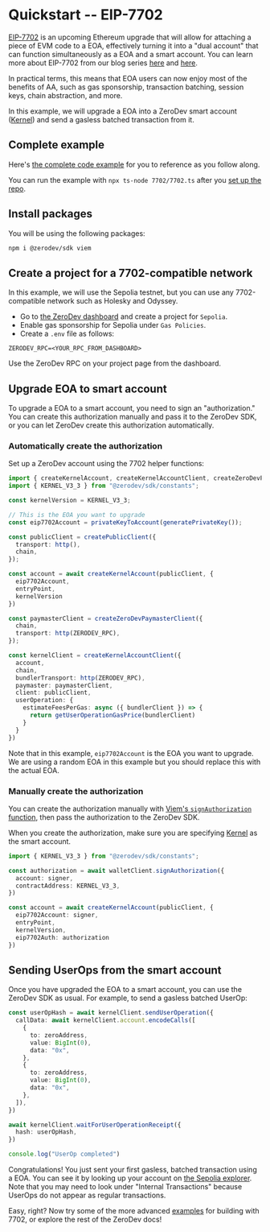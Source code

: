 # Quickstart -- EIP-7702

[EIP-7702](https://github.com/ethereum/EIPs/blob/master/EIPS/eip-7702.md) is an upcoming Ethereum upgrade that will allow for attaching a piece of EVM code to a EOA, effectively turning it into a "dual account" that can function simultaneously as a EOA and a smart account.  You can learn more about EIP-7702 from our blog series [here](/blog/7702-adoption) and [here](/blog/7702-for-dapps).

In practical terms, this means that EOA users can now enjoy most of the benefits of AA, such as gas sponsorship, transaction batching, session keys, chain abstraction, and more.

In this example, we will upgrade a EOA into a ZeroDev smart account ([Kernel](https://github.com/zerodevapp/kernel)) and send a gasless batched transaction from it.

## Complete example

Here's [the complete code example](https://github.com/zerodevapp/zerodev-examples/blob/main/7702/7702.ts) for you to reference as you follow along.

You can run the example with `npx ts-node 7702/7702.ts` after you [set up the repo](https://github.com/zerodevapp/zerodev-examples?tab=readme-ov-file#zerodev-examples).

## Install packages

You will be using the following packages:

```bash
npm i @zerodev/sdk viem
```

## Create a project for a 7702-compatible network

In this example, we will use the Sepolia testnet, but you can use any 7702-compatible network such as Holesky and Odyssey.

- Go to [the ZeroDev dashboard](https://dashboard.zerodev.app) and create a project for `Sepolia`.
- Enable gas sponsorship for Sepolia under `Gas Policies`.
- Create a `.env` file as follows:

```env
ZERODEV_RPC=<YOUR_RPC_FROM_DASHBOARD>
```

Use the ZeroDev RPC on your project page from the dashboard.

## Upgrade EOA to smart account

To upgrade a EOA to a smart account, you need to sign an "authorization."  You can create this authorization manually and pass it to the ZeroDev SDK, or you can let ZeroDev create this authorization automatically. 

### Automatically create the authorization

Set up a ZeroDev account using the 7702 helper functions: 

```ts
import { createKernelAccount, createKernelAccountClient, createZeroDevPaymasterClient } from "@zerodev/sdk";
import { KERNEL_V3_3 } from "@zerodev/sdk/constants";

const kernelVersion = KERNEL_V3_3;

// This is the EOA you want to upgrade
const eip7702Account = privateKeyToAccount(generatePrivateKey());

const publicClient = createPublicClient({
  transport: http(),
  chain,
});

const account = await createKernelAccount(publicClient, {
  eip7702Account,
  entryPoint,
  kernelVersion
})

const paymasterClient = createZeroDevPaymasterClient({
  chain,
  transport: http(ZERODEV_RPC),
});

const kernelClient = createKernelAccountClient({
  account,
  chain,
  bundlerTransport: http(ZERODEV_RPC),
  paymaster: paymasterClient,
  client: publicClient,
  userOperation: {
    estimateFeesPerGas: async ({ bundlerClient }) => {
      return getUserOperationGasPrice(bundlerClient)
    }
  }
})
```

Note that in this example, `eip7702Account` is the EOA you want to upgrade.  We are using a random EOA in this example but you should replace this with the actual EOA.

### Manually create the authorization

You can create the authorization manually with [Viem's `signAuthorization` function](https://viem.sh/docs/eip7702/signAuthorization), then pass the authorization to the ZeroDev SDK.

When you create the authorization, make sure you are specifying [Kernel](https://github.com/zerodevapp/kernel) as the smart account.

```ts
import { KERNEL_V3_3 } from "@zerodev/sdk/constants";

const authorization = await walletClient.signAuthorization({
  account: signer,
  contractAddress: KERNEL_V3_3,
})

const account = await createKernelAccount(publicClient, {
  eip7702Account: signer,
  entryPoint,
  kernelVersion,
  eip7702Auth: authorization
})
```

## Sending UserOps from the smart account

Once you have upgraded the EOA to a smart account, you can use the ZeroDev SDK as usual.  For example, to send a gasless batched UserOp:

```ts
const userOpHash = await kernelClient.sendUserOperation({
  callData: await kernelClient.account.encodeCalls([
    {
      to: zeroAddress,
      value: BigInt(0),
      data: "0x",
    },
    {
      to: zeroAddress,
      value: BigInt(0),
      data: "0x",
    },
  ]),
})

await kernelClient.waitForUserOperationReceipt({
  hash: userOpHash,
})

console.log("UserOp completed")
```

Congratulations!  You just sent your first gasless, batched transaction using a EOA.  You can see it by looking up your account on [the Sepolia explorer](https://sepolia.etherscan.io/).  Note that you may need to look under "Internal Transactions" because UserOps do not appear as regular transactions.

Easy, right?  Now try some of the more advanced [examples](https://7702.zerodev.app/) for building with 7702, or explore the rest of the ZeroDev docs!
